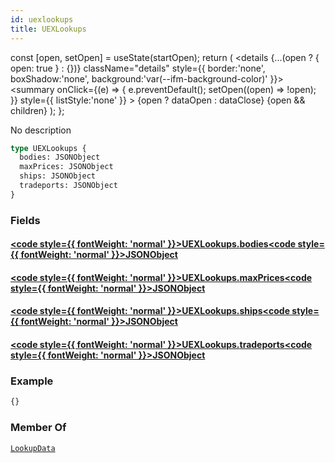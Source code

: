 ```yaml
---
id: uexlookups
title: UEXLookups
---
```









  const [open, setOpen] = useState(startOpen);
  return (
    <details {...(open ? { open: true } : {})} className="details" style={{ border:'none', boxShadow:'none', background:'var(--ifm-background-color)' }}>
      <summary
        onClick={(e) => {
          e.preventDefault();
          setOpen((open) => !open);
        }}
        style={{ listStyle:'none' }}
      >
      {open ? dataOpen : dataClose}
      </summary>
      {open && children}
    </details>
  );
};








No description


```graphql
type UEXLookups {
  bodies: JSONObject
  maxPrices: JSONObject
  ships: JSONObject
  tradeports: JSONObject
}
```




### Fields

#### [<code style={{ fontWeight: 'normal' }}>UEXLookups.<b>bodies</b></code>](#)<Bullet />[<code style={{ fontWeight: 'normal' }}><b>JSONObject</b></code>](/api/types/scalars/jsonobject) <Badge class="badge badge--secondary " text="scalar"/> 



#### [<code style={{ fontWeight: 'normal' }}>UEXLookups.<b>maxPrices</b></code>](#)<Bullet />[<code style={{ fontWeight: 'normal' }}><b>JSONObject</b></code>](/api/types/scalars/jsonobject) <Badge class="badge badge--secondary " text="scalar"/> 



#### [<code style={{ fontWeight: 'normal' }}>UEXLookups.<b>ships</b></code>](#)<Bullet />[<code style={{ fontWeight: 'normal' }}><b>JSONObject</b></code>](/api/types/scalars/jsonobject) <Badge class="badge badge--secondary " text="scalar"/> 



#### [<code style={{ fontWeight: 'normal' }}>UEXLookups.<b>tradeports</b></code>](#)<Bullet />[<code style={{ fontWeight: 'normal' }}><b>JSONObject</b></code>](/api/types/scalars/jsonobject) <Badge class="badge badge--secondary " text="scalar"/> 





### Example


```graphql
{}
```




### Member Of

[`LookupData`](/api/types/objects/lookup-data)  <Badge class="badge badge--secondary badge--relation" text="object"/>